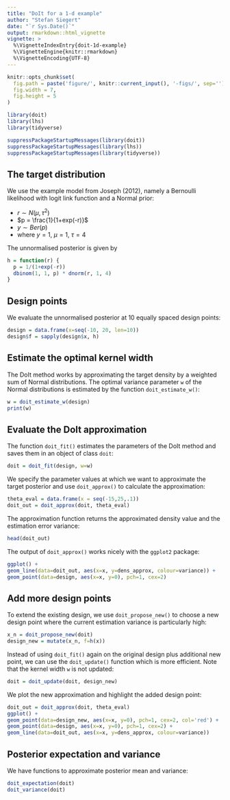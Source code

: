 ```yaml
---
title: "DoIt for a 1-d example"
author: "Stefan Siegert"
date: "`r Sys.Date()`"
output: rmarkdown::html_vignette
vignette: >
  %\VignetteIndexEntry{doit-1d-example}
  %\VignetteEngine{knitr::rmarkdown}
  %\VignetteEncoding{UTF-8}
---
```



```r
knitr::opts_chunk$set(
  fig.path = paste('figure/', knitr::current_input(), '-figs/', sep=''),
  fig.width = 7,
  fig.height = 5
)
```


```r
library(doit)
library(lhs)
library(tidyverse)
```
```r
suppressPackageStartupMessages(library(doit))
suppressPackageStartupMessages(library(lhs))
suppressPackageStartupMessages(library(tidyverse))
```

## The target distribution

We use the example model from Joseph (2012), namely a Bernoulli likelihood with
logit link function and a Normal prior: 

- $r \sim N(\mu, \tau^2)$
- $p = \frac{1}{1+exp(-r)}$
- $y \sim Ber(p)$
- where $y=1$, $\mu = 1$, $\tau = 4$

The unnormalised posterior is given by

```r
h = function(r) {
  p = 1/(1+exp(-r))
  dbinom(1, 1, p) * dnorm(r, 1, 4)
}
```


## Design points

We evaluate the unnormalised posterior at 10 equally spaced design points:

```r
design = data.frame(x=seq(-10, 20, len=10))
design$f = sapply(design$x, h)
```


## Estimate the optimal kernel width


The DoIt method works by approximating the target density by a weighted sum of
Normal distributions. The optimal variance parameter `w` of the Normal
distributions is estimated by the function `doit_estimate_w()`:

```r
w = doit_estimate_w(design)
print(w)
```


## Evaluate the DoIt approximation

The function `doit_fit()` estimates the parameters of the DoIt method and saves
them in an object of class `doit`:

```r
doit = doit_fit(design, w=w)
```

We specify the parameter values at which we want to approximate the target
posterior and use `doit_approx()` to calculate the approximation:

```r
theta_eval = data.frame(x = seq(-15,25,.1))
doit_out = doit_approx(doit, theta_eval)
```

The approximation function returns the approximated density value and the
estimation error variance:

```r
head(doit_out)
```

The output of `doit_approx()` works nicely with the `ggplot2` package:

```r
ggplot() + 
geom_line(data=doit_out, aes(x=x, y=dens_approx, colour=variance)) +
geom_point(data=design, aes(x=x, y=0), pch=1, cex=2)
```


## Add more design points

To extend the existing design, we use `doit_propose_new()` to choose a new
design point where the current estimation variance is particularly high:

```r
x_n = doit_propose_new(doit)
design_new = mutate(x_n, f=h(x))
```

Instead of using `doit_fit()` again on the original design plus additional new
point, we can use the `doit_update()` function which is more efficient. Note
that the kernel width `w` is not updated:

```r
doit = doit_update(doit, design_new)
```

We plot the new approximation and highlight the added design point:

```r
doit_out = doit_approx(doit, theta_eval)
ggplot() + 
geom_point(data=design_new, aes(x=x, y=0), pch=1, cex=2, col='red') +
geom_point(data=design, aes(x=x, y=0), pch=1, cex=2) +
geom_line(data=doit_out, aes(x=x, y=dens_approx, colour=variance))
```


## Posterior expectation and variance

We have functions to approximate posterior mean and variance:

```r
doit_expectation(doit)
doit_variance(doit)
```


